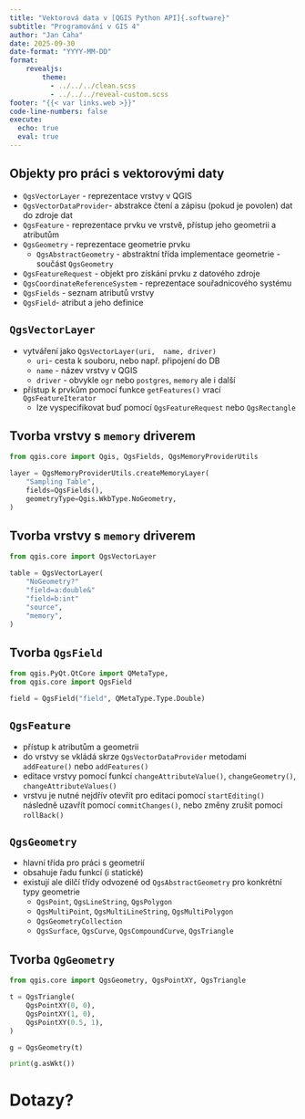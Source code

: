 ```yaml
---
title: "Vektorová data v [QGIS Python API]{.software}"
subtitle: "Programování v GIS 4"
author: "Jan Caha"
date: 2025-09-30
date-format: "YYYY-MM-DD"
format: 
    revealjs:
        theme: 
          - ../../../clean.scss 
          - ../../../reveal-custom.scss
footer: "{{< var links.web >}}"
code-line-numbers: false
execute:
  echo: true
  eval: true
---
```


## Objekty pro práci s vektorovými daty

- `QgsVectorLayer` - reprezentace vrstvy v QGIS
- `QgsVectorDataProvider`- abstrakce čtení a zápisu (pokud je povolen) dat do zdroje dat
- `QgsFeature` - reprezentace prvku ve vrstvě, přístup jeho geometrii a atributům
- `QgsGeometry` - reprezentace geometrie prvku
   - `QgsAbstractGeometry` - abstraktní třída implementace geometrie - součást `QgsGeometry`
- `QgsFeatureRequest` - objekt pro získání prvku z datového zdroje
- `QgsCoordinateReferenceSystem` - reprezentace souřadnicového systému
- `QgsFields` - seznam atributů vrstvy
- `QgsField`- atribut a jeho definice

## `QgsVectorLayer`

- vytváření jako `QgsVectorLayer(uri,  name, driver)`
  - `uri`- cesta k souboru, nebo např. připojení do DB
  - `name` - název vrstvy v QGIS
  - `driver` - obvykle `ogr` nebo `postgres`, `memory` ale i další

- přístup k prvkům pomocí funkce `getFeatures()` vrací `QgsFeatureIterator`
  - lze vyspecifikovat buď pomocí `QgsFeatureRequest` nebo `QgsRectangle`

## Tvorba vrstvy s `memory` driverem

```python
from qgis.core import Qgis, QgsFields, QgsMemoryProviderUtils

layer = QgsMemoryProviderUtils.createMemoryLayer(
    "Sampling Table",
    fields=QgsFields(),
    geometryType=Qgis.WkbType.NoGeometry,
)
```

## Tvorba vrstvy s `memory` driverem

```python
from qgis.core import QgsVectorLayer

table = QgsVectorLayer(
    "NoGeometry?"
    "field=a:double&"
    "field=b:int"
    "source",
    "memory",
)
```

## Tvorba `QgsField`

```python
from qgis.PyQt.QtCore import QMetaType,
from qgis.core import QgsField

field = QgsField("field", QMetaType.Type.Double)
```

## `QgsFeature`

- přístup k atributům a geometrii
- do vrstvy se vkládá skrze `QgsVectorDataProvider` metodami `addFeature()` nebo `addFeatures()`
- editace vrstvy pomocí funkcí `changeAttributeValue()`, `changeGeometry()`, `changeAttributeValues()`
- vrstvu je nutné nejdřív otevřít pro editaci pomocí `startEditing()` následně uzavřít pomocí `commitChanges()`, nebo změny zrušit pomocí `rollBack()`
  
## `QgsGeometry`

- hlavní třída pro práci s geometrií
- obsahuje řadu funkcí (i statické)
- existují ale dilčí třídy odvozené od `QgsAbstractGeometry` pro konkrétní typy geometrie
    - `QgsPoint`, `QgsLineString`, `QgsPolygon`
    - `QgsMultiPoint`, `QgsMultiLineString`, `QgsMultiPolygon`
    - `QgsGeometryCollection`
    - `QgsSurface`, `QgsCurve`, `QgsCompoundCurve`, `QgsTriangle`

## Tvorba `QgGeometry`

```python
from qgis.core import QgsGeometry, QgsPointXY, QgsTriangle

t = QgsTriangle(
    QgsPointXY(0, 0),
    QgsPointXY(1, 0),
    QgsPointXY(0.5, 1),
)

g = QgsGeometry(t)

print(g.asWkt())
```

# Dotazy?{.center}